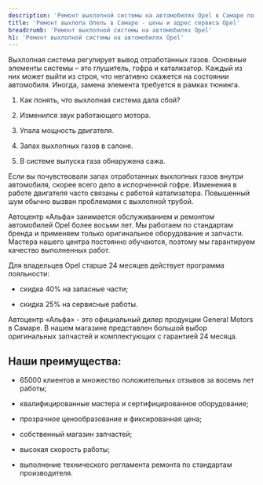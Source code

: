 ```yaml
---
description: 'Ремонт выхлопной системы на автомобилях Opel в Самаре по выгодным ценам в сертифицированном сервисе Опель.'
title: 'Ремонт выхлопа Опель в Самаре - цены и адрес сервиса Opel'
breadcrumb: 'Ремонт выхлопной системы на автомобилях Opel'
h1: 'Ремонт выхлопной системы на автомобилях Opel'
---
```

<p>
	 Выхлопная система регулирует вывод отработанных газов. Основные элементы системы – это глушитель, гофра и катализатор. Каждый из них может выйти из строя, что негативно скажется на состоянии автомобиля. Иногда, замена элемента требуется в рамках тюнинга.
</p>
<ol>
	<li>
	<p>
		 Как понять, что выхлопная система дала сбой?
	</p>
 </li>
	<li>
	<p>
		 Изменился звук работающего мотора.
	</p>
 </li>
	<li>
	<p>
		 Упала мощность двигателя.
	</p>
 </li>
	<li>
	<p>
		 Запах выхлопных газов в салоне.
	</p>
 </li>
	<li>
	<p>
		 В системе выпуска газа обнаружена сажа.
	</p>
 </li>
</ol>
<p>
	 Если вы почувствовали запах отработанных выхлопных газов внутри автомобиля, скорее всего дело в испорченной гофре. Изменения в работе двигателя часто связаны с работой катализатора. Повышенный шум обычно вызван проблемами с выхлопной трубой.
</p>
<p>
	 Автоцентр «Альфа» занимается обслуживанием и ремонтом автомобилей Opel более восьми лет. Мы работаем по стандартам бренда и применяем только оригинальное оборудование и запчасти. Мастера нашего центра постоянно обучаются, поэтому мы гарантируем качество выполненных работ.
</p>
<p>
	 Для владельцев Opel старше 24 месяцев действует программа лояльности:
</p>
<ul>
	<li>
	<p>
		 скидка 40% на запасные части;
	</p>
 </li>
	<li>
	<p>
		 скидка 25% на сервисные работы.
	</p>
 </li>
</ul>
<p>
	 Автоцентр «Альфа» - это официальный дилер продукции General Motors в Самаре. В нашем магазине представлен большой выбор оригинальных запчастей и комплектующих с гарантией 24 месяца.
</p>
<h2>Наши преимущества:</h2>
<p>
</p>
<ul>
	<li>
	<p>
		 65000 клиентов и множество положительных отзывов за восемь лет работы;
	</p>
 </li>
	<li>
	<p>
		 квалифицированные мастера и сертифицированное оборудование;
	</p>
 </li>
	<li>
	<p>
		 прозрачное ценообразование и фиксированная цена;
	</p>
 </li>
	<li>
	<p>
		 собственный магазин запчастей;
	</p>
 </li>
	<li>
	<p>
		 высокая скорость работы;
	</p>
 </li>
	<li>
	<p>
		 выполнение технического регламента ремонта по стандартам производителя.
	</p>
 </li>
</ul>